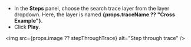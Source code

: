 

- In the **Steps** panel, choose the search trace layer from the layer dropdown. Here, the layer is named **{props.traceName ?? "Cross Example"}**.
- Click **Play**.

<img src={props.image ?? stepThroughTrace} alt="Step through trace" />


